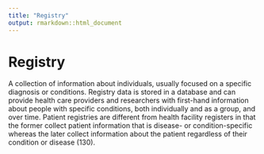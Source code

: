 ```yaml
---
title: "Registry"
output: rmarkdown::html_document
---
```


# Registry

A collection of information about  individuals, usually focused  on a specific diagnosis or  conditions.  Registry data is stored in a database and  can provide health care providers and  researchers with  first-hand information  about people with specific  conditions,  both individually and as a  group, and  over  time. Patient registries are different  from health facility registers in that the  former collect patient information that  is disease- or  condition-specific whereas  the later collect information about the  patient regardless of their condition or  disease (130).
